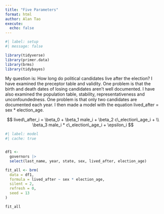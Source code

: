 ```yaml
---
title: "Five Parameters"
format: html
author: Alan Tao
execute:
  echo: false
---
```


```r
#| label: setup
#| message: false

library(tidyverse)
library(primer.data)
library(brms)
library(tidybayes)
```


My question is: How long do political candidates live after the election? I have examined the preceptor table and validity. One problem is that the birth and death dates of losing candidates aren't well documented. I have also examined the population table, stability, representativeness and unconfoundedness. One problem is that only two candidates are documented each year. I then made a model with the equation lived_after = sex * election_age.

$$ lived\_after_i =  \beta_0 + \beta_1 male_i + \beta_2 c\_election\_age_i + 
\\ \beta_3 male_i *  c\_election\_age_i + \epsilon_i $$


```r
#| label: model
#| cache: true


df1 <-
  governors |>
  select(last_name, year, state, sex, lived_after, election_age)

fit_all <- brm(
  data = df1,
  formula = lived_after ~ sex * election_age,
  silent = 2,
  refresh = 0,
  seed = 13
)

fit_all
```
